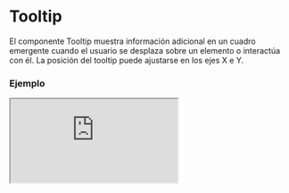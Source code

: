 
# Tooltip

El componente Tooltip muestra información adicional en un cuadro emergente cuando el usuario se desplaza sobre un elemento o interactúa con él. La posición del tooltip puede ajustarse en los ejes X e Y.

### Ejemplo

<Iframe minHeightIframe="30dvh" src="https://fenextjs-component-storybook.vercel.app/iframe.html?args=&id=tooltip-tooltip--index&viewMode=story" />

### Importacion

Para importar el componente Tooltip, se puede hacer desde fenextjs

```tsx copy
import { Tooltip } from "fenextjs";
```

### Parametros

| Parametro | Tipo | Requerido | Default | Descripcion |
| --------- | ---- | --------- | ------- | ----------- |
| className | string | no | '' | Clase CSS para personalizar el contenedor del tooltip. |
| children | ReactNode | no | undefined | Contenido o elemento que activará la visualización del tooltip. |
| tooltip | ReactNode | no | undefined | Contenido del tooltip que se mostrará al usuario. |
| positionX | 'center' \| 'right' \| 'left' | no | 'center' | Posición horizontal del tooltip en relación con el elemento activador. |
| positionY | 'center' \| 'top' \| 'bottom' | no | 'top' | Posición vertical del tooltip en relación con el elemento activador. |

### Storybook

Para ver el storybook del componente lo puede hacer con este [link](https://fenextjs-component-storybook.vercel.app/?path=/story/tooltip-tooltip--index)

### Usos

- Tooltip básico

```tsx copy
<Tooltip tooltip="Texto de ayuda">Hover aquí</Tooltip>
```

- Tooltip con posición ajustada

```tsx copy
<Tooltip tooltip="Texto de ayuda" positionX="right" positionY="bottom">Hover aquí</Tooltip>
```

- Tooltip con clase personalizada

```tsx copy
<Tooltip tooltip="Texto de ayuda" className="custom-tooltip">Hover aquí</Tooltip>
```

